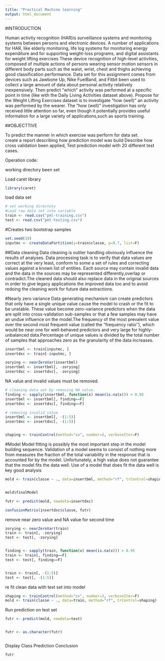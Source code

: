 ---
title: "Practical Machine learning"
output: html_document
---

#INTRODUCTION

Human  activity  recognition (HAR)is  surveillance systems and monitoring systems between  persons  and  electronic  devices. A number of applications for HAR, like elderly monitoring, life log systems for monitoring energy expenditure and for supporting weight-loss programs, and digital assistants for weight lifting exercises
These device recognition of high-level activities, composed of multiple actions of persons wearing sensor motion  sensors  in  different  body  parts  such  as  the  waist,  wrist,  chest  and
thighs achieving good classification performance. Data set for this assignment comes from devices such as Jawbone
Up, Nike FuelBand, and Fitbit been used to collect a large amount of data about personal activity relatively inexpensively. Then predict "which" activity was performed at a specific point in time (like with the Daily Living Activities dataset above). Propose for the Weight Lifting Exercises dataset is to investigate "how (well)" an activity was performed by the wearer. The "how (well)" investigation has only received little attention so far, even though it potentially provides useful information for a large variety of applications,such as sports training.

##OBJECTTIVE  

To predict the manner in which exercise was perform for data set.  
create a report describing how prediction model was build
Describe how cross validation been applied,
Test prediction model with 20 different test cases.

Operation code:

working directory been set

Load caret library
```{r}
library(caret)
```

load data set
```{r}
# set working directoty 
#Load raw data set into variable
train <- read.csv("pml-training.csv")
test <- read.csv("pml-testing.csv")
```

#Creates two bootstrap samples
```{r}
set.seed(10)
inputmc <- createDataPartition(y=train$classe, p=0.7, list=F)
```

##Data cleaning
Data cleaning is outlier handling obviously influence the results of analyses. Data processing task is to verify that data values are correct at the very least, conform to  some a set of rules and correcting values against a known list of entities. Each source may contain invalid  data  and  the  data  in  the  sources  may  be  represented differently,overlap or contradict.The cleaned data should also replace data  in  the  original  sources  in  order  to  give  legacy  applications  the  improved  data  too  and  to avoid  redoing  the  cleaning  work  for  future  data  extractions.

#Nearly zero variance
Data generating mechanism can create predictors that only have a single unique value 
cause the model to crash or the fit to be unstable.  These value become zero-variance predictors when the data are split into cross-validation sub-samples or that a few samples may have an undue influence on the model.The frequency of the most prevalent value over the second most frequent value (called the "frequency ratio''), which would be near one for well-behaved predictors and very large for highly-unbalanced data.Percentage of unique values is divided by the total number of samples that approaches zero as the granularity of the data increases.

```{r}
insertbml <- train[inputmc, ]
insertdxc <- train[-inputmc, ]

zorying <- nearZeroVar(insertbml)
insertbml <- insertbml[, -zorying]
insertdxc <- insertdxc[, -zorying]
```

NA value and invalid values must be removed.

```{r}
# cleaning data set by removing NA value. 
finding <- sapply(insertbml, function(x) mean(is.na(x))) > 0.95
insertbml <- insertbml[, finding==F]
insertdxc <- insertdxc[, finding==F]

# removing invalid value
insertbml <- insertbml[, -(1:5)]
insertdxc <- insertdxc[, -(1:5)]


shaping <- trainControl(method="cv", number=3, verboseIter=F)
```

#Model 
Model fitting is possibly the most important step in the model building sequence. Validation of a model seems to consist of nothing more from  measures the fraction of the total variability in the response that is accounted for by the model. Unfortunately, a high value does not guarantee that the model fits the data well. Use of a model that does fit the data well is key good analysis

```{r}

mold <- train(classe ~ ., data=insertbml, method="rf", trControl=shaping)


mold$finalModel

futr <- predict(mold, newdata=insertdxc)

confusionMatrix(insertdxc$classe, futr)
```

remove near zero value and NA value for second time
```{r}
zorying <- nearZeroVar(train)
train <- train[, -zorying]
test <- test[, -zorying]


finding <- sapply(train, function(x) mean(is.na(x))) > 0.95
train <- train[, finding==F]
test <- test[, finding==F]


train <- train[, -(1:5)]
test <- test[, -(1:5)]

```

re fit clean data with test set into model
```{r}
shaping <- trainControl(method="cv", number=3, verboseIter=F)
mold <- train(classe ~ ., data=train, method="rf", trControl=shaping)


```

Run prediction on test set
```{r}
futr <- predict(mold, newdata=test)


futr <- as.character(futr)



```

Display Class Prediction Conclusion
```{r}
futr
```
